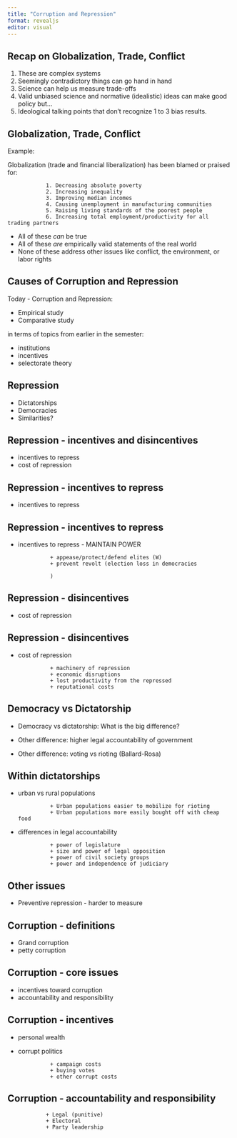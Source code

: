 ```yaml
---
title: "Corruption and Repression"
format: revealjs
editor: visual
---
```


## Recap on Globalization, Trade, Conflict

1. These are complex systems
2. Seemingly contradictory things can go hand in hand
3. Science can help us measure trade-offs
4. Valid unbiased science and normative (idealistic) ideas can make good policy but...
5. Ideological talking points that don't recognize 1 to 3 bias results.

## Globalization, Trade, Conflict

Example:

Globalization (trade and financial liberalization) has been blamed or praised for:

                1. Decreasing absolute poverty
                2. Increasing inequality
                3. Improving median incomes
                4. Causing unemployment in manufacturing communities
                5. Raising living standards of the poorest people
                6. Increasing total employment/productivity for all trading partners

+ All of these *can* be true
+ All of these *are* empirically valid statements of the real world
+ None of these address other issues like conflict, the environment, or labor rights

## Causes of Corruption and Repression

Today - Corruption and Repression:

-   Empirical study
-   Comparative study

in terms of topics from earlier in the semester:

-   institutions
-   incentives
-   selectorate theory

## Repression

-   Dictatorships
-   Democracies
-   Similarities?

## Repression - incentives and disincentives

-   incentives to repress
-   cost of repression

## Repression - incentives to repress

-   incentives to repress

## Repression - incentives to repress

-   incentives to repress - MAINTAIN POWER

                  + appease/protect/defend elites (W)
                  + prevent revolt (election loss in democracies

                  )

## Repression - disincentives

-   cost of repression

## Repression - disincentives

-   cost of repression

                  + machinery of repression
                  + economic disruptions
                  + lost productivity from the repressed
                  + reputational costs

## Democracy vs Dictatorship

-   Democracy vs dictatorship: What is the big difference?

-   Other difference: higher legal accountability of government

-   Other difference: voting vs rioting (Ballard-Rosa)

## Within dictatorships

-   urban vs rural populations

                  + Urban populations easier to mobilize for rioting
                  + Urban populations more easily bought off with cheap food

-   differences in legal accountability

                  + power of legislature
                  + size and power of legal opposition
                  + power of civil society groups
                  + power and independence of judiciary

## Other issues

-   Preventive repression - harder to measure

## Corruption - definitions

-   Grand corruption
-   petty corruption

## Corruption - core issues

-   incentives toward corruption
-   accountability and responsibility

## Corruption - incentives

-   personal wealth

-   corrupt politics

                  + campaign costs
                  + buying votes
                  + other corrupt costs

## Corruption - accountability and responsibility

                + Legal (punitive)
                + Electoral
                + Party leadership
                

